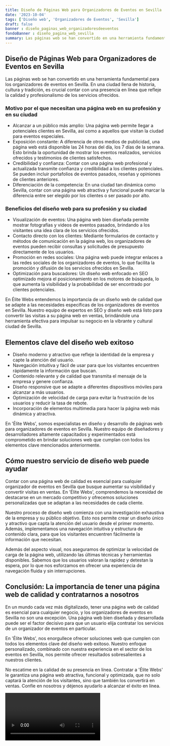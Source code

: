 ```yaml
---
title: Diseño de Páginas Web para Organizadores de Eventos en Sevilla
date: '2023-10-04'
tags: ['Diseño web', 'Organizadores de Eventos', 'Sevilla']
draft: false
banner : diseño_paginas_web_organizadoresdeeventos
fondoBanner : diseño_pagina_web_sevilla
summary: Las páginas web se han convertido en una herramienta fundamental para los organizadores de eventos en Sevilla. En una ciudad llena de historia, cultura y tradición, es crucial contar con una presencia en línea que refleje la calidad y profesionalismo de los servicios ofrecidos.
---
```


## Diseño de Páginas Web para Organizadores de Eventos en Sevilla

Las páginas web se han convertido en una herramienta fundamental para los organizadores de eventos en Sevilla. En una ciudad llena de historia, cultura y tradición, es crucial contar con una presencia en línea que refleje la calidad y profesionalismo de los servicios ofrecidos.

### Motivo por el que necesitan una página web en su profesión y en su ciudad

- Alcanzar a un público más amplio: Una página web permite llegar a potenciales clientes en Sevilla, así como a aquellos que visitan la ciudad para eventos especiales. 
- Exposición constante: A diferencia de otros medios de publicidad, una página web está disponible las 24 horas del día, los 7 días de la semana. Esto brinda la oportunidad de mostrar los eventos realizados, servicios ofrecidos y testimonios de clientes satisfechos.
- Credibilidad y confianza: Contar con una página web profesional y actualizada transmite confianza y credibilidad a los clientes potenciales. Se pueden incluir portafolios de eventos pasados, reseñas y opiniones de clientes anteriores.
- Diferenciación de la competencia: En una ciudad tan dinámica como Sevilla, contar con una página web atractiva y funcional puede marcar la diferencia entre ser elegido por los clientes o ser pasado por alto. 

### Beneficios del diseño web para su profesión y su ciudad

- Visualización de eventos: Una página web bien diseñada permite mostrar fotografías y videos de eventos pasados, brindando a los visitantes una idea clara de los servicios ofrecidos.
- Contacto directo con los clientes: Mediante formularios de contacto y métodos de comunicación en la página web, los organizadores de eventos pueden recibir consultas y solicitudes de presupuesto directamente de los usuarios.
- Promoción en redes sociales: Una página web puede integrar enlaces a las redes sociales de los organizadores de eventos, lo que facilita la promoción y difusión de los servicios ofrecidos en Sevilla.
- Optimización para buscadores: Un diseño web enfocado en SEO optimizado mejora el posicionamiento en los motores de búsqueda, lo que aumenta la visibilidad y la probabilidad de ser encontrado por clientes potenciales.

En Élite Webs entendemos la importancia de un diseño web de calidad que se adapte a las necesidades específicas de los organizadores de eventos en Sevilla. Nuestro equipo de expertos en SEO y diseño web está listo para convertir las visitas a su página web en ventas, brindándole una herramienta efectiva para impulsar su negocio en la vibrante y cultural ciudad de Sevilla.

<GifSeo />

<Cta />

## Elementos clave del diseño web exitoso

- Diseño moderno y atractivo que refleje la identidad de la empresa y capte la atención del usuario.
- Navegación intuitiva y fácil de usar para que los visitantes encuentren rápidamente la información que buscan.
- Contenido relevante y de calidad que transmita el mensaje de la empresa y genere confianza.
- Diseño responsive que se adapte a diferentes dispositivos móviles para alcanzar a más usuarios.
- Optimización de velocidad de carga para evitar la frustración de los usuarios y reducir la tasa de rebote.
- Incorporación de elementos multimedia para hacer la página web más dinámica y atractiva.

En 'Élite Webs', somos especialistas en diseño y desarrollo de páginas web para organizadores de eventos en Sevilla. Nuestro equipo de diseñadores y desarrolladores altamente capacitados y experimentados está comprometido en brindar soluciones web que cumplan con todos los elementos clave mencionados anteriormente.

## Cómo nuestro servicio de diseño web puede ayudar

Contar con una página web de calidad es esencial para cualquier organizador de eventos en Sevilla que busque aumentar su visibilidad y convertir visitas en ventas. En 'Élite Webs', comprendemos la necesidad de destacarse en un mercado competitivo y ofrecemos soluciones personalizadas que se adaptan a las necesidades de cada cliente.

Nuestro proceso de diseño web comienza con una investigación exhaustiva de la empresa y su público objetivo. Esto nos permite crear un diseño único y atractivo que capta la atención del usuario desde el primer momento. Además, implementamos una navegación intuitiva y estructura de contenido clara, para que los visitantes encuentren fácilmente la información que necesitan.

Además del aspecto visual, nos aseguramos de optimizar la velocidad de carga de la página web, utilizando las últimas técnicas y herramientas disponibles. Sabemos que los usuarios valoran la rapidez y detestan la espera, por lo que nos esforzamos en ofrecer una experiencia de navegación fluida y sin interrupciones.

## Conclusión: La importancia de tener una página web de calidad y contratarnos a nosotros

En un mundo cada vez más digitalizado, tener una página web de calidad es esencial para cualquier negocio, y los organizadores de eventos en Sevilla no son una excepción. Una página web bien diseñada y desarrollada puede ser el factor decisivo para que un usuario elija contratar los servicios de un organizador de eventos en particular.

En 'Élite Webs', nos enorgullece ofrecer soluciones web que cumplen con todos los elementos clave del diseño web exitoso. Nuestro enfoque personalizado, combinado con nuestra experiencia en el sector de los eventos en Sevilla, nos permite ofrecer resultados sobresalientes a nuestros clientes.

No escatime en la calidad de su presencia en línea. Contratar a 'Élite Webs' le garantiza una página web atractiva, funcional y optimizada, que no solo captará la atención de los visitantes, sino que también los convertirá en ventas. Confíe en nosotros y déjenos ayudarlo a alcanzar el éxito en línea.

<Video />

<CtaBot job='Organizadores de Eventos' city='Sevilla'/>

<Gmaps query='Sevilla+españa+maps' />